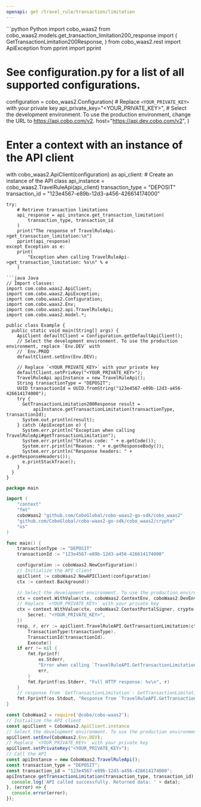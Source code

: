 ```yaml
---
openapi: get /travel_rule/transaction/limitation
---
```


<RequestExample>
```python Python
import cobo_waas2
from cobo_waas2.models.get_transaction_limitation200_response import (
    GetTransactionLimitation200Response,
)
from cobo_waas2.rest import ApiException
from pprint import pprint

# See configuration.py for a list of all supported configurations.
configuration = cobo_waas2.Configuration(
    # Replace `<YOUR_PRIVATE_KEY>` with your private key
    api_private_key="<YOUR_PRIVATE_KEY>",
    # Select the development environment. To use the production environment, change the URL to https://api.cobo.com/v2.
    host="https://api.dev.cobo.com/v2",
)
# Enter a context with an instance of the API client
with cobo_waas2.ApiClient(configuration) as api_client:
    # Create an instance of the API class
    api_instance = cobo_waas2.TravelRuleApi(api_client)
    transaction_type = "DEPOSIT"
    transaction_id = "123e4567-e89b-12d3-a456-426614174000"

    try:
        # Retrieve transaction limitations
        api_response = api_instance.get_transaction_limitation(
            transaction_type, transaction_id
        )
        print("The response of TravelRuleApi->get_transaction_limitation:\n")
        pprint(api_response)
    except Exception as e:
        print(
            "Exception when calling TravelRuleApi->get_transaction_limitation: %s\n" % e
        )

```
```java Java
// Import classes:
import com.cobo.waas2.ApiClient;
import com.cobo.waas2.ApiException;
import com.cobo.waas2.Configuration;
import com.cobo.waas2.Env;
import com.cobo.waas2.api.TravelRuleApi;
import com.cobo.waas2.model.*;

public class Example {
  public static void main(String[] args) {
    ApiClient defaultClient = Configuration.getDefaultApiClient();
    // Select the development environment. To use the production environment, replace `Env.DEV` with
    // `Env.PROD
    defaultClient.setEnv(Env.DEV);

    // Replace `<YOUR_PRIVATE_KEY>` with your private key
    defaultClient.setPrivKey("<YOUR_PRIVATE_KEY>");
    TravelRuleApi apiInstance = new TravelRuleApi();
    String transactionType = "DEPOSIT";
    UUID transactionId = UUID.fromString("123e4567-e89b-12d3-a456-426614174000");
    try {
      GetTransactionLimitation200Response result =
          apiInstance.getTransactionLimitation(transactionType, transactionId);
      System.out.println(result);
    } catch (ApiException e) {
      System.err.println("Exception when calling TravelRuleApi#getTransactionLimitation");
      System.err.println("Status code: " + e.getCode());
      System.err.println("Reason: " + e.getResponseBody());
      System.err.println("Response headers: " + e.getResponseHeaders());
      e.printStackTrace();
    }
  }
}

```
```go Go
package main

import (
	"context"
	"fmt"
	coboWaas2 "github.com/CoboGlobal/cobo-waas2-go-sdk/cobo_waas2"
	"github.com/CoboGlobal/cobo-waas2-go-sdk/cobo_waas2/crypto"
	"os"
)

func main() {
	transactionType := "DEPOSIT"
	transactionId := "123e4567-e89b-12d3-a456-426614174000"

	configuration := coboWaas2.NewConfiguration()
	// Initialize the API client
	apiClient := coboWaas2.NewAPIClient(configuration)
	ctx := context.Background()

	// Select the development environment. To use the production environment, replace coboWaas2.DevEnv with coboWaas2.ProdEnv
	ctx = context.WithValue(ctx, coboWaas2.ContextEnv, coboWaas2.DevEnv)
	// Replace `<YOUR_PRIVATE_KEY>` with your private key
	ctx = context.WithValue(ctx, coboWaas2.ContextPortalSigner, crypto.Ed25519Signer{
		Secret: "<YOUR_PRIVATE_KEY>",
	})
	resp, r, err := apiClient.TravelRuleAPI.GetTransactionLimitation(ctx).
		TransactionType(transactionType).
		TransactionId(transactionId).
		Execute()
	if err != nil {
		fmt.Fprintf(
			os.Stderr,
			"Error when calling `TravelRuleAPI.GetTransactionLimitation``: %v\n",
			err,
		)
		fmt.Fprintf(os.Stderr, "Full HTTP response: %v\n", r)
	}
	// response from `GetTransactionLimitation`: GetTransactionLimitation200Response
	fmt.Fprintf(os.Stdout, "Response from `TravelRuleAPI.GetTransactionLimitation`: %v\n", resp)
}

```
```javascript JavaScript
const CoboWaas2 = require('@cobo/cobo-waas2');
// Initialize the API client
const apiClient = CoboWaas2.ApiClient.instance
// Select the development environment. To use the production environment, replace `Env.DEV` with `Env.PROD`
apiClient.setEnv(CoboWaas2.Env.DEV);
// Replace `<YOUR_PRIVATE_KEY>` with your private key
apiClient.setPrivateKey("<YOUR_PRIVATE_KEY>");
// Call the API
const apiInstance = new CoboWaas2.TravelRuleApi();
const transaction_type = "DEPOSIT";
const transaction_id = "123e4567-e89b-12d3-a456-426614174000";
apiInstance.getTransactionLimitation(transaction_type, transaction_id).then((data) => {
  console.log('API called successfully. Returned data: ' + data);
}, (error) => {
  console.error(error);
});
```
</RequestExample>